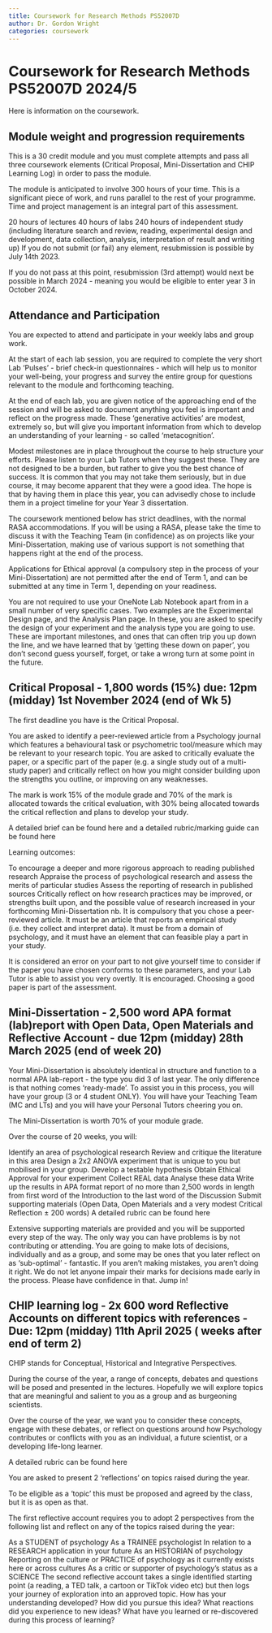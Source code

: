 ```yaml
---
title: Coursework for Research Methods PS52007D
author: Dr. Gordon Wright
categories: coursework
---
```


# Coursework for Research Methods PS52007D 2024/5

Here is information on the coursework.

## Module weight and progression requirements

This is a 30 credit module and you must complete attempts and pass all
three coursework elements (Critical Proposal, Mini-Dissertation and CHIP
Learning Log) in order to pass the module.

The module is anticipated to involve 300 hours of your time. This is a
significant piece of work, and runs parallel to the rest of your
programme. Time and project management is an integral part of this
assessment.

20 hours of lectures 40 hours of labs 240 hours of independent study
(including literature search and review, reading, experimental design
and development, data collection, analysis, interpretation of result and
writing up) If you do not submit (or fail) any element, resubmission is
possible by July 14th 2023.

If you do not pass at this point, resubmission (3rd attempt) would next
be possible in March 2024 - meaning you would be eligible to enter year
3 in October 2024.

## Attendance and Participation

You are expected to attend and participate in your weekly labs and group
work.

At the start of each lab session, you are required to complete the very
short Lab 'Pulses' - brief check-in questionnaires - which will help us
to monitor your well-being, your progress and survey the entire group
for questions relevant to the module and forthcoming teaching.

At the end of each lab, you are given notice of the approaching end of
the session and will be asked to document anything you feel is important
and reflect on the progress made. These 'generative activities' are
modest, extremely so, but will give you important information from which
to develop an understanding of your learning - so called
'metacognition'.

Modest milestones are in place throughout the course to help structure
your efforts. Please listen to your Lab Tutors when they suggest these.
They are not designed to be a burden, but rather to give you the best
chance of success. It is common that you may not take them seriously,
but in due course, it may become apparent that they were a good idea.
The hope is that by having them in place this year, you can advisedly
chose to include them in a project timeline for your Year 3
dissertation.

The coursework mentioned below has strict deadlines, with the normal
RASA accommodations. If you will be using a RASA, please take the time
to discuss it with the Teaching Team (in confidence) as on projects like
your Mini-Dissertation, making use of various support is not something
that happens right at the end of the process.

Applications for Ethical approval (a compulsory step in the process of
your Mini-Dissertation) are not permitted after the end of Term 1, and
can be submitted at any time in Term 1, depending on your readiness.

You are not required to use your OneNote Lab Notebook apart from in a
small number of very specific cases. Two examples are the Experimental
Design page, and the Analysis Plan page. In these, you are asked to
specify the design of your experiment and the analysis type you are
going to use. These are important milestones, and ones that can often
trip you up down the line, and we have learned that by 'getting these
down on paper', you don't second guess yourself, forget, or take a wrong
turn at some point in the future.

## Critical Proposal - 1,800 words (15%) due: 12pm (midday) 1st November 2024 (end of Wk 5)

The first deadline you have is the Critical Proposal.

You are asked to identify a peer-reviewed article from a Psychology
journal which features a behavioural task or psychometric tool/measure
which may be relevant to your research topic. You are asked to
critically evaluate the paper, or a specific part of the paper (e.g. a
single study out of a multi-study paper) and critically reflect on how
you might consider building upon the strengths you outline, or improving
on any weaknesses.

The mark is work 15% of the module grade and 70% of the mark is
allocated towards the critical evaluation, with 30% being allocated
towards the critical reflection and plans to develop your study.

A detailed brief can be found here and a detailed rubric/marking guide
can be found here

Learning outcomes:

To encourage a deeper and more rigorous approach to reading published
research Appraise the process of psychological research and assess the
merits of particular studies Assess the reporting of research in
published sources Critically reflect on how research practices may be
improved, or strengths built upon, and the possible value of research
increased in your forthcoming Mini-Dissertation nb. It is compulsory
that you chose a peer-reviewed article. It must be an article that
reports an empirical study (i.e. they collect and interpret data). It
must be from a domain of psychology, and it must have an element that
can feasible play a part in your study.

It is considered an error on your part to not give yourself time to
consider if the paper you have chosen conforms to these parameters, and
your Lab Tutor is able to assist you very overtly. It is encouraged.
Choosing a good paper is part of the assessment.

## Mini-Dissertation - 2,500 word APA format (lab)report with Open Data, Open Materials and Reflective Account - due 12pm (midday) 28th March 2025 (end of week 20)

Your Mini-Dissertation is absolutely identical in structure and function
to a normal APA lab-report - the type you did 3 of last year. The only
difference is that nothing comes 'ready-made'. To assist you in this
process, you will have your group (3 or 4 student ONLY). You will have
your Teaching Team (MC and LTs) and you will have your Personal Tutors
cheering you on.

The Mini-Dissertation is worth 70% of your module grade.

Over the course of 20 weeks, you will:

Identify an area of psychological research Review and critique the
literature in this area Design a 2x2 ANOVA experiment that is unique to
you but mobilised in your group. Develop a testable hypothesis Obtain
Ethical Approval for your experiment Collect REAL data Analyse these
data Write up the results in APA format report of no more than 2,500
words in length from first word of the Introduction to the last word of
the Discussion Submit supporting materials (Open Data, Open Materials
and a very modest Critical Reflection ± 200 words) A detailed rubric can
be found here

Extensive supporting materials are provided and you will be supported
every step of the way. The only way you can have problems is by not
contributing or attending. You are going to make lots of decisions,
individually and as a group, and some may be ones that you later reflect
on as 'sub-optimal' - fantastic. If you aren't making mistakes, you
aren't doing it right. We do not let anyone impair their marks for
decisions made early in the process. Please have confidence in that.
Jump in!

## CHIP learning log - 2x 600 word Reflective Accounts on different topics with references - Due: 12pm (midday) 11th April 2025 ( weeks after end of term 2)

CHIP stands for Conceptual, Historical and Integrative Perspectives.

During the course of the year, a range of concepts, debates and
questions will be posed and presented in the lectures. Hopefully we will
explore topics that are meaningful and salient to you as a group and as
burgeoning scientists.

Over the course of the year, we want you to consider these concepts,
engage with these debates, or reflect on questions around how Psychology
contributes or conflicts with you as an individual, a future scientist,
or a developing life-long learner.

A detailed rubric can be found here

You are asked to present 2 'reflections' on topics raised during the
year.

To be eligible as a 'topic' this must be proposed and agreed by the
class, but it is as open as that.

The first reflective account requires you to adopt 2 perspectives from
the following list and reflect on any of the topics raised during the
year:

As a STUDENT of psychology As a TRAINEE psychologist In relation to a
RESEARCH application in your future As an HISTORIAN of psychology
Reporting on the culture or PRACTICE of psychology as it currently
exists here or across cultures As a critic or supporter of psychology's
status as a SCIENCE The second reflective account takes a single
identified starting point (a reading, a TED talk, a cartoon or TikTok
video etc) but then logs your journey of exploration into an approved
topic. How has your understanding developed? How did you pursue this
idea? What reactions did you experience to new ideas? What have you
learned or re-discovered during this process of learning?
